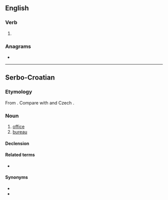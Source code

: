 ==English==

===Verb===
{{head|en|verb form}}

# {{en-past of|ure}}

===Anagrams===
* {{anagrams|en|Duer|dure|rude|rued|urdé}}

----

==Serbo-Croatian==

===Etymology===
From {{inh|sh|sla-pro|*urędъ}}. Compare with {{cog|pl|urząd}} and Czech {{m|cs|úřad}}.

===Noun===
{{sh-noun|g=m|head=úred}}

# [[office]]
# [[bureau]]

====Declension====
{{sh-decl-noun
|ured|uredi
|ureda|ureda
|uredu|uredima
|ured|urede
|urede|uredi
|uredu|uredima
|uredom|uredima
}}

====Related terms====
* {{l|sh|uredski}}

====Synonyms====
* {{l|sh|kancelarija}}
* {{l|sh|biro}}